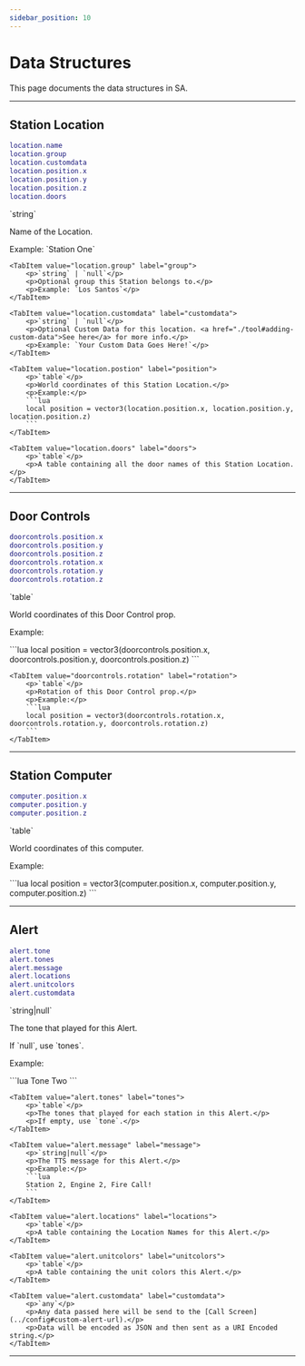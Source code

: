```yaml
---
sidebar_position: 10
---
```



# Data Structures

This page documents the data structures in SA.

***

## Station Location

```lua
location.name
location.group
location.customdata
location.position.x
location.position.y
location.position.z
location.doors
```

<Tabs>
	<TabItem value="location.name" label="name">
		<p>`string`</p>
		<p>Name of the Location.</p>
		<p>Example: `Station One`</p>
	</TabItem>

	<TabItem value="location.group" label="group">
		<p>`string` | `null`</p>
		<p>Optional group this Station belongs to.</p>
		<p>Example: `Los Santos`</p>
	</TabItem>

	<TabItem value="location.customdata" label="customdata">
		<p>`string` | `null`</p>
		<p>Optional Custom Data for this location. <a href="./tool#adding-custom-data">See here</a> for more info.</p>
		<p>Example: `Your Custom Data Goes Here!`</p>
	</TabItem>

	<TabItem value="location.postion" label="position">
		<p>`table`</p>
		<p>World coordinates of this Station Location.</p>
		<p>Example:</p>
		```lua
		local position = vector3(location.position.x, location.position.y, location.position.z)
		```
	</TabItem>

	<TabItem value="location.doors" label="doors">
		<p>`table`</p>
		<p>A table containing all the door names of this Station Location.</p>
	</TabItem>
</Tabs>

***

## Door Controls

```lua
doorcontrols.position.x
doorcontrols.position.y
doorcontrols.position.z
doorcontrols.rotation.x
doorcontrols.rotation.y
doorcontrols.rotation.z
```

<Tabs>
	<TabItem value="doorcontrols.postion" label="position">
		<p>`table`</p>
		<p>World coordinates of this Door Control prop.</p>
		<p>Example:</p>
		```lua
		local position = vector3(doorcontrols.position.x, doorcontrols.position.y, doorcontrols.position.z)
		```
	</TabItem>

	<TabItem value="doorcontrols.rotation" label="rotation">
		<p>`table`</p>
		<p>Rotation of this Door Control prop.</p>
		<p>Example:</p>
		```lua
		local position = vector3(doorcontrols.rotation.x, doorcontrols.rotation.y, doorcontrols.rotation.z)
		```
	</TabItem>
</Tabs>

***

## Station Computer

```lua
computer.position.x
computer.position.y
computer.position.z
```

<Tabs>
	<TabItem value="computer.postion" label="position">
		<p>`table`</p>
		<p>World coordinates of this computer.</p>
		<p>Example:</p>
		```lua
		local position = vector3(computer.position.x, computer.position.y, computer.position.z)
		```
	</TabItem>
</Tabs>

***

## Alert

```lua
alert.tone
alert.tones
alert.message
alert.locations
alert.unitcolors
alert.customdata
```

<Tabs>
	<TabItem value="alert.tone" label="tone">
		<p>`string|null`</p>
		<p>The tone that played for this Alert.</p>
		<p>If `null`, use `tones`.</p>
		<p>Example:</p>
		```lua
		Tone Two
		```
	</TabItem>

	<TabItem value="alert.tones" label="tones">
		<p>`table`</p>
		<p>The tones that played for each station in this Alert.</p>
		<p>If empty, use `tone`.</p>
	</TabItem>

	<TabItem value="alert.message" label="message">
		<p>`string|null`</p>
		<p>The TTS message for this Alert.</p>
		<p>Example:</p>
		```lua
		Station 2, Engine 2, Fire Call!
		```
	</TabItem>

	<TabItem value="alert.locations" label="locations">
		<p>`table`</p>
		<p>A table containing the Location Names for this Alert.</p>
	</TabItem>

	<TabItem value="alert.unitcolors" label="unitcolors">
		<p>`table`</p>
		<p>A table containing the unit colors this Alert.</p>
	</TabItem>

	<TabItem value="alert.customdata" label="customdata">
		<p>`any`</p>
		<p>Any data passed here will be send to the [Call Screen](../config#custom-alert-url).</p>
		<p>Data will be encoded as JSON and then sent as a URI Encoded string.</p>
	</TabItem>
</Tabs>

***
